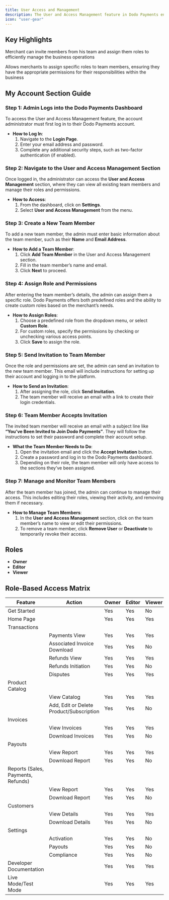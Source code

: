 ```yaml
---
title: User Access and Management
description: The User and Access Management feature in Dodo Payments enables merchants to efficiently manage access to their account by inviting team members, assigning roles, and controlling permissions.
icon: "user-gear"
---
```


## Key Highlights

<Card title="Invite and Manage Team">Merchant can invite members from his team and assign them roles to efficiently manage the business operations</Card>

<Card title="Role-Based Access Control">Allows merchants to assign specific roles to team members, ensuring they have the appropriate permissions for their responsibilities within the business</Card>

## My Account Section Guide

### Step 1: Admin Logs into the Dodo Payments Dashboard

To access the User and Access Management feature, the account administrator must first log in to their Dodo Payments account.

- **How to Log In**:
    1. Navigate to the **Login Page**.
    2. Enter your email address and password.
    3. Complete any additional security steps, such as two-factor authentication (if enabled).

### Step 2: Navigate to the User and Access Management Section

Once logged in, the administrator can access the **User and Access Management** section, where they can view all existing team members and manage their roles and permissions.

- **How to Access**:
    1. From the dashboard, click on **Settings**.
    2. Select **User and Access Management** from the menu.

### Step 3: Create a New Team Member

To add a new team member, the admin must enter basic information about the team member, such as their **Name** and **Email Address**.

- **How to Add a Team Member**:
    1. Click **Add Team Member** in the User and Access Management section.
    2. Fill in the team member’s name and email.
    3. Click **Next** to proceed.

### Step 4: Assign Role and Permissions

After entering the team member’s details, the admin can assign them a specific role. Dodo Payments offers both predefined roles and the ability to create custom roles based on the merchant’s needs.

- **How to Assign Roles**:
    1. Choose a predefined role from the dropdown menu, or select **Custom Role**.
    2. For custom roles, specify the permissions by checking or unchecking various access points.
    3. Click **Save** to assign the role.

### Step 5: Send Invitation to Team Member

Once the role and permissions are set, the admin can send an invitation to the new team member. This email will include instructions for setting up their account and logging in to the platform.

- **How to Send an Invitation**:
    1. After assigning the role, click **Send Invitation**.
    2. The team member will receive an email with a link to create their login credentials.

### Step 6: Team Member Accepts Invitation

The invited team member will receive an email with a subject line like **“You’ve Been Invited to Join Dodo Payments”**. They will follow the instructions to set their password and complete their account setup.

- **What the Team Member Needs to Do**:
    1. Open the invitation email and click the **Accept Invitation** button.
    2. Create a password and log in to the Dodo Payments dashboard.
    3. Depending on their role, the team member will only have access to the sections they’ve been assigned.

### Step 7: Manage and Monitor Team Members

After the team member has joined, the admin can continue to manage their access. This includes editing their roles, viewing their activity, and removing them if necessary.

- **How to Manage Team Members**:
    1. In the **User and Access Management** section, click on the team member’s name to view or edit their permissions.
    2. To remove a team member, click **Remove User** or **Deactivate** to temporarily revoke their access.

## Roles

- **Owner**
- **Editor**
- **Viewer**

## Role-Based Access Matrix

| Feature | Action | Owner | Editor | Viewer |
| --- | --- | --- | --- | --- |
| Get Started |  | Yes | Yes | No |
| Home Page |  | Yes | Yes | Yes |
| Transactions |  |  |  |  |
|  | Payments View | Yes | Yes | Yes |
|  | Associated Invoice Download | Yes | Yes | No |
|  | Refunds View | Yes | Yes | Yes |
|  | Refunds Initiation | Yes | Yes | No |
|  | Disputes | Yes | Yes | Yes |
| Product Catalog |  |  |  |  |
|  | View Catalog | Yes | Yes | Yes |
|  | Add, Edit or Delete Product/Subscription | Yes | Yes | No |
| Invoices |  |  |  |  |
|  | View Invoices | Yes | Yes | Yes |
|  | Download Invoices | Yes | Yes | No |
| Payouts |  |  |  |  |
|  | View Report | Yes | Yes | Yes |
|  | Download Report | Yes | Yes | No |
| Reports (Sales, Payments, Refunds) |  |  |  |  |
|  | View Report | Yes | Yes | Yes |
|  | Download Report | Yes | Yes | No |
| Customers |  |  |  |  |
|  | View Details | Yes | Yes | Yes |
|  | Download Details | Yes | Yes | No |
| Settings |  |  |  |  |
|  | Activation | Yes | Yes | No |
|  | Payouts | Yes | Yes | No |
|  | Compliance | Yes | Yes | No |
| Developer Documentation |  | Yes | Yes | Yes |
| Live Mode/Test Mode |  | Yes | Yes | Yes |
